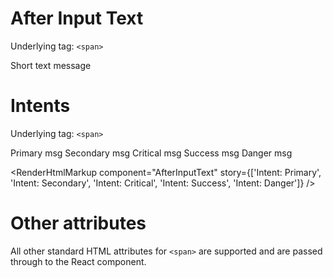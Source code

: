 
<Meta title="AfterInputText" component={AfterInputText} />

# After Input Text

Underlying tag: `<span>`

<Canvas>
  <Story name="Default Usage">
    <AfterInputText>Short text message</AfterInputText>
  </Story>
</Canvas>

<RenderHtmlMarkup component="AfterInputText" story="Default Usage" />

# Intents

Underlying tag: `<span>`

<Canvas>
  <Story name="Intent: Primary">
    <AfterInputText intent="primary">Primary msg</AfterInputText>
  </Story>
  <Story name="Intent: Secondary">
    <AfterInputText intent="secondary">Secondary msg</AfterInputText>
  </Story>
  <Story name="Intent: Critical">
    <AfterInputText intent="critical">Critical msg</AfterInputText>
  </Story>
  <Story name="Intent: Success">
    <AfterInputText intent="success">Success msg</AfterInputText>
  </Story>
  <Story name="Intent: Danger">
    <AfterInputText intent="danger">Danger msg</AfterInputText>
  </Story>
</Canvas>

<RenderHtmlMarkup
  component="AfterInputText"
  story={['Intent: Primary', 'Intent: Secondary', 'Intent: Critical', 'Intent: Success', 'Intent: Danger']}
/>

# Other attributes

All other standard HTML attributes for `<span>` are supported and are passed through to the React component.
